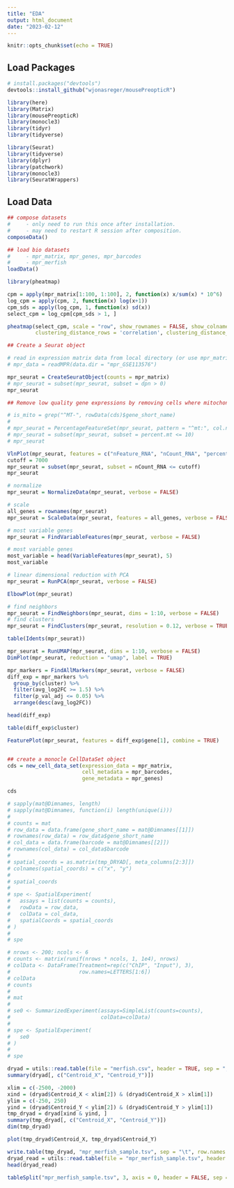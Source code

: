 ```yaml
---
title: "EDA"
output: html_document
date: "2023-02-12"
---
```


```r
knitr::opts_chunk$set(echo = TRUE)
```

## Load Packages

```r
# install.packages("devtools")
devtools::install_github("wjonasreger/mousePreopticR")
```


```r
library(here)
library(Matrix)
library(mousePreopticR)
library(monocle3)
library(tidyr)
library(tidyverse)

library(Seurat)
library(tidyverse)
library(dplyr)
library(patchwork)
library(monocle3)
library(SeuratWrappers)
```


## Load Data

```r
## compose datasets
#     - only need to run this once after installation. 
#     - may need to restart R session after composition.
composeData()

## load bio datasets
#     - mpr_matrix, mpr_genes, mpr_barcodes
#     - mpr_merfish
loadData()
```

```r
library(pheatmap)

cpm = apply(mpr_matrix[1:100, 1:100], 2, function(x) x/sum(x) * 10^6)
log_cpm = apply(cpm, 2, function(x) log(x+1))
cpm_sds = apply(log_cpm, 1, function(x) sd(x))
select_cpm = log_cpm[cpm_sds > 1, ]

pheatmap(select_cpm, scale = "row", show_rownames = FALSE, show_colnames = FALSE,
         clustering_distance_rows = 'correlation', clustering_distance_cols = 'correlation')
```



```r
## Create a Seurat object

# read in expression matrix data from local directory (or use mpr_matrix for example)
# mpr_data = readMPR(data.dir = "mpr_GSE113576")

mpr_seurat = CreateSeuratObject(counts = mpr_matrix)
# mpr_seurat = subset(mpr_seurat, subset = dpn > 0)
mpr_seurat
```


```r
## Remove low quality gene expressions by removing cells where mitochondrial genes comprise more tahn 10% of total RNA content

# is_mito = grep("^MT-", rowData(cds)$gene_short_name)
# 
# mpr_seurat = PercentageFeatureSet(mpr_seurat, pattern = "^mt:", col.name = "percent_mt")
# mpr_seurat = subset(mpr_seurat, subset = percent.mt <= 10)
# mpr_seurat
```

```r
VlnPlot(mpr_seurat, features = c("nFeature_RNA", "nCount_RNA", "percent_mt"), ncol = 3)
cutoff = 7000
mpr_seurat = subset(mpr_seurat, subset = nCount_RNA <= cutoff)
mpr_seurat
```

```r
# normalize
mpr_seurat = NormalizeData(mpr_seurat, verbose = FALSE)

# scale
all_genes = rownames(mpr_seurat)
mpr_seurat = ScaleData(mpr_seurat, features = all_genes, verbose = FALSE)

# most variable genes
mpr_seurat = FindVariableFeatures(mpr_seurat, verbose = FALSE)

# most variable genes
most_variable = head(VariableFeatures(mpr_seurat), 5)
most_variable
```

```r
# linear dimensional reduction with PCA
mpr_seurat = RunPCA(mpr_seurat, verbose = FALSE)

ElbowPlot(mpr_seurat)
```


```r
# find neighbors
mpr_seurat = FindNeighbors(mpr_seurat, dims = 1:10, verbose = FALSE)
# find clusters
mpr_seurat = FindClusters(mpr_seurat, resolution = 0.12, verbose = TRUE)

table(Idents(mpr_seurat))
```

```r
mpr_seurat = RunUMAP(mpr_seurat, dims = 1:10, verbose = FALSE)
DimPlot(mpr_seurat, reduction = "umap", label = TRUE)
```

```r
mpr_markers = FindAllMarkers(mpr_seurat, verbose = FALSE)
diff_exp = mpr_markers %>%
  group_by(cluster) %>%
  filter(avg_log2FC >= 1.5) %>%
  filter(p_val_adj <= 0.05) %>%
  arrange(desc(avg_log2FC))

head(diff_exp)
```

```r
table(diff_exp$cluster)
```

```r
FeaturePlot(mpr_seurat, features = diff_exp$gene[1], combine = TRUE)
```

```r

```



















```r
## create a monocle CellDataSet object
cds = new_cell_data_set(expression_data = mpr_matrix,
                        cell_metadata = mpr_barcodes,
                        gene_metadata = mpr_genes)

cds
```




```r
# sapply(mat@Dimnames, length)
# sapply(mat@Dimnames, function(i) length(unique(i)))
# 
# counts = mat
# row_data = data.frame(gene_short_name = mat@Dimnames[[1]])
# rownames(row_data) = row_data$gene_short_name
# col_data = data.frame(barcode = mat@Dimnames[[2]])
# rownames(col_data) = col_data$barcode
# 
# spatial_coords = as.matrix(tmp_DRYAD[, meta_columns[2:3]])
# colnames(spatial_coords) = c("x", "y")
# 
# spatial_coords
# 
# spe <- SpatialExperiment(
#   assays = list(counts = counts), 
#   rowData = row_data, 
#   colData = col_data,
#   spatialCoords = spatial_coords
# )
# 
# spe

```

```r
# nrows <- 200; ncols <- 6
# counts <- matrix(runif(nrows * ncols, 1, 1e4), nrows)
# colData <- DataFrame(Treatment=rep(c("ChIP", "Input"), 3),
#                      row.names=LETTERS[1:6])
# colData
# counts
# 
# mat
# 
# se0 <- SummarizedExperiment(assays=SimpleList(counts=counts),
#                             colData=colData)
# 
# spe <- SpatialExperiment(
#   se0
# )
# 
# spe
```



```r
dryad = utils::read.table(file = "merfish.csv", header = TRUE, sep = ",")
summary(dryad[, c("Centroid_X", "Centroid_Y")])
```


```r
xlim = c(-2500, -2000)
xind = (dryad$Centroid_X < xlim[2]) & (dryad$Centroid_X > xlim[1])
ylim = c(-250, 250)
yind = (dryad$Centroid_Y < ylim[2]) & (dryad$Centroid_Y > ylim[1])
tmp_dryad = dryad[xind & yind, ]
summary(tmp_dryad[, c("Centroid_X", "Centroid_Y")])
dim(tmp_dryad)
```

```r
plot(tmp_dryad$Centroid_X, tmp_dryad$Centroid_Y)
```


```r
write.table(tmp_dryad, "mpr_merfish_sample.tsv", sep = "\t", row.names = FALSE, col.names = TRUE)
dryad_read = utils::read.table(file = "mpr_merfish_sample.tsv", header = TRUE, sep = "\t")
head(dryad_read)
```

```r
tableSplit("mpr_merfish_sample.tsv", 3, axis = 0, header = FALSE, sep = '\t', verbose = FALSE)
```










